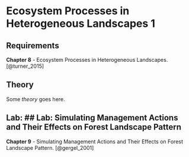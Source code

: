 # Ecosystem Processes in Heterogeneous Landscapes 1 {#week9}

## Requirements

**Chapter 8** - Ecosystem Processes in Heterogeneous Landscapes. [@turner_2015]

## Theory

Some _theory_ goes here.

## Lab: ## Lab: Simulating Management Actions and Their Effects on Forest Landscape Pattern

**Chapter 9** - Simulating Management Actions and Their Effects on Forest Landscape Pattern. [@gergel_2001]
